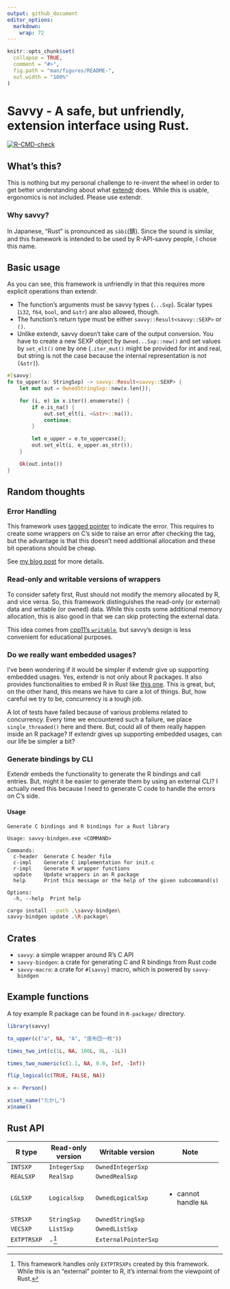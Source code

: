 ```yaml
---
output: github_document
editor_options: 
  markdown: 
    wrap: 72
---
```


<!-- README.md is generated from README.Rmd. Please edit that file -->

```r
knitr::opts_chunk$set(
  collapse = TRUE,
  comment = "#>",
  fig.path = "man/figures/README-",
  out.width = "100%"
)
```

# Savvy - A safe, but unfriendly, extension interface using Rust.

<!-- badges: start -->

[![R-CMD-check](https://github.com/yutannihilation/savvy/actions/workflows/R-CMD-check.yaml/badge.svg)](https://github.com/yutannihilation/savvy/actions/workflows/R-CMD-check.yaml)

<!-- badges: end -->

## What's this?

This is nothing but my personal challenge to re-invent the wheel in order to get
better understanding about what [extendr](https://extendr.github.io/) does. While
this is usable, ergonomics is not included. Please use extendr.

### Why savvy?

In Japanese, "Rust" is pronounced as `sàbí`(錆). Since the sound is similar, and
this framework is intended to be used by R-API-savvy people, I chose this name.

## Basic usage

As you can see, this framework is unfriendly in that this requires more explicit
operations than extendr.

* The function's arguments must be savvy types (`...Sxp`). Scalar types (`i32`,
  `f64`, `bool`, and `&str`) are also allowed, though.
* The function's return type must be either `savvy::Result<savvy::SEXP>` or `()`.
* Unlike extendr, savvy doesn't take care of the output conversion. You have to
  create a new SEXP object by `Owned...Sxp::new()` and set values by `set_elt()`
  one by one (`.iter_mut()` might be provided for int and real, but string is
  not the case because the internal representation is not `[&str]`).

```rust
#[savvy]
fn to_upper(x: StringSxp) -> savvy::Result<savvy::SEXP> {
    let mut out = OwnedStringSxp::new(x.len());

    for (i, e) in x.iter().enumerate() {
        if e.is_na() {
            out.set_elt(i, <&str>::na());
            continue;
        }

        let e_upper = e.to_uppercase();
        out.set_elt(i, e_upper.as_str());
    }

    Ok(out.into())
}
```

## Random thoughts

### Error Handling

This framework uses [tagged
pointer]( "https://en.wikipedia.org/wiki/Tagged_pointer") to indicate
the error. This requires to create some wrappers on C's side to raise an
error after checking the tag, but the advantage is that this doesn't
need additional allocation and these bit operations should be cheap.

See [my blog
post](https://yutani.rbind.io/post/dont-panic-we-can-unwind/) for more
details.

### Read-only and writable versions of wrappers

To consider safety first, Rust should not modify the memory allocated by
R, and vice versa. So, this framework distinguishes the read-only (or
external) data and writable (or owned) data. While this costs some
additional memory allocation, this is also good in that we can skip
protecting the external data.

This idea comes from [cpp11's
`writable`](https://cpp11.r-lib.org/articles/motivations.html#copy-on-write-semantics),
but savvy's design is less convenient for educational purposes.

### Do we really want embedded usages?

I've been wondering if it would be simpler if extendr give up supporting
embedded usages. Yes, extendr is not only about R packages. It also
provides functionalities to embed R in Rust like [this
one](https://github.com/yutannihilation/extendr-tide-api-server-example).
This is great, but, on the other hand, this means we have to care a lot
of things. But, how careful we try to be, concurrency is a tough job.

A lot of tests have failed because of various problems related to
concurrency. Every time we encountered such a failure, we place
`single_threaded()` here and there. But, could all of them really happen
inside an R package? If extendr gives up supporting embedded usages, can
our life be simpler a bit?

### Generate bindings by CLI

Extendr embeds the functionality to generate the R bindings and call
entries. But, might it be easier to generate them by using an external
CLI? I actually need this because I need to generate C code to handle
the errors on C's side.

#### Usage

``` console
Generate C bindings and R bindings for a Rust library

Usage: savvy-bindgen.exe <COMMAND>

Commands:
  c-header  Generate C header file
  c-impl    Generate C implementation for init.c
  r-impl    Generate R wrapper functions
  update    Update wrappers in an R package
  help      Print this message or the help of the given subcommand(s)

Options:
  -h, --help  Print help
```

``` sh
cargo install --path .\savvy-bindgen\
savvy-bindgen update .\R-package\
```

## Crates

-   `savvy`: a simple wrapper around R's C API
-   `savvy-bindgen`: a crate for generating C and R bindings from
    Rust code
-   `savvy-macro`: a crate for `#[savvy]` macro, which is
    powered by `savvy-bindgen`

## Example functions

A toy example R package can be found in `R-package/` directory.

```r
library(savvy)

to_upper(c("a", NA, "A", "座布団一枚"))

times_two_int(c(1L, NA, 100L, 0L, -1L))

times_two_numeric(c(1.1, NA, 0.0, Inf, -Inf))

flip_logical(c(TRUE, FALSE, NA))

x <- Person()

x$set_name("たかし")
x$name()
```

## Rust API

+-------------+-------------------+----------------------+-------------------------+
| R type      | Read-only version | Writable version     | Note                    |
+=============+===================+======================+=========================+
| `INTSXP`    | `IntegerSxp`      | `OwnedIntegerSxp`    |                         |
+-------------+-------------------+----------------------+-------------------------+
| `REALSXP`   | `RealSxp`         | `OwnedRealSxp`       |                         |
+-------------+-------------------+----------------------+-------------------------+
| `LGLSXP`    | `LogicalSxp`      | `OwnedLogicalSxp`    | -   cannot handle `NA`  |
+-------------+-------------------+----------------------+-------------------------+
| `STRSXP`    | `StringSxp`       | `OwnedStringSxp`     |                         |
+-------------+-------------------+----------------------+-------------------------+
| `VECSXP`    | `ListSxp`         | `OwnedListSxp`       |                         |
+-------------+-------------------+----------------------+-------------------------+
| `EXTPTRSXP` | \-[^1]            | `ExternalPointerSxp` |                         |
+-------------+-------------------+----------------------+-------------------------+

[^1]: This framework handles only `EXTPTRSXPs` created by this
    framework. While this is an "external" pointer to R, it's internal
    from the viewpoint of Rust.


